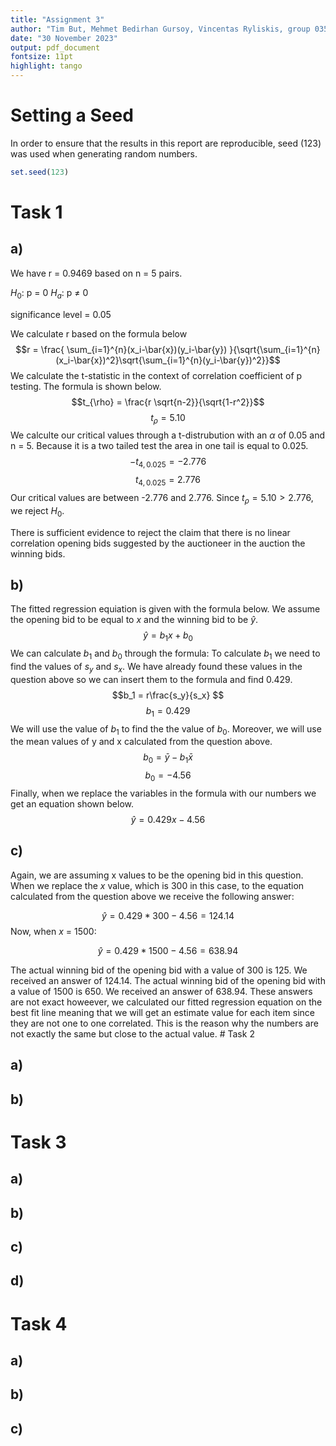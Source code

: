 ```yaml
---
title: "Assignment 3"
author: "Tim But, Mehmet Bedirhan Gursoy, Vincentas Ryliskis, group 035"
date: "30 November 2023"
output: pdf_document
fontsize: 11pt
highlight: tango
---
```

# Setting a Seed

In order to ensure that the results in this report are reproducible, seed (123) was used when generating random numbers.
```r
set.seed(123)
```
# Task 1

## a)
We have r = 0.9469 based on n = 5 pairs. 

$H_0$: p = 0 \newline
$H_a$: p $\neq$ 0

significance level = 0.05

We calculate r based on the formula below
$$r = \frac{ \sum_{i=1}^{n}(x_i-\bar{x})(y_i-\bar{y}) }{\sqrt{\sum_{i=1}^{n}(x_i-\bar{x})^2}\sqrt{\sum_{i=1}^{n}(y_i-\bar{y})^2}}$$
We calculate the t-statistic in the context of correlation coefficient of p testing. The formula is shown below.
$$t_{\rho} = \frac{r \sqrt{n-2}}{\sqrt{1-r^2}}$$
$$t_{\rho} = 5.10$$
We calculte our critical values through a t-distrubution with an $\alpha$ of 0.05 and n = 5. Because it is a two tailed test the area in one tail is equal to 0.025.
$$-t_{4, 0.025} = -2.776$$
$$t_{4, 0.025} = 2.776$$
Our critical values are between -2.776 and 2.776.
Since $t_{\rho} = 5.10 > 2.776$, we reject $H_0$.

There is sufficient evidence to reject the claim that there is no linear correlation opening bids suggested by the auctioneer in the auction the winning bids.

## b)
The fitted regression equiation is given with the formula below. We assume the opening bid to be equal to $x$ and the winning bid to be $\hat{y}$.
$$\hat{y} = b_1x + b_0$$
We can calculate $b_1$ and $b_0$ through the formula: 
To calculate $b_1$ we need to find the values of ${s_y}$ and ${s_x}$. We have already found these values in the question above so we can insert them to the formula and find 0.429.
$$b_1 = r\frac{s_y}{s_x} $$
$$b_1 = 0.429$$
We will use the value of ${b_1}$ to find the the value of ${b_0}$. Moreover, we will use the mean values of y and x calculated from the question above.
$$b_0 = \bar{y} - b_1\bar{x}$$
$$b_0 = -4.56$$
Finally, when we replace the variables in the formula with our numbers we get an equation shown below.
$$\hat{y} = 0.429x - 4.56$$

## c)
Again, we are assuming x values to be the opening bid in this question. When we replace the $x$ value, which is 300 in this case, to the equation calculated from the question above we receive the following answer:

$$\hat{y} = 0.429*300 - 4.56 = 124.14$$
Now, when $x$ = 1500:

$$\hat{y} = 0.429*1500 - 4.56 = 638.94$$

The actual winning bid of the opening bid with a value of 300 is 125. We received an answer of 124.14. The actual winning bid of the opening bid with a value of 1500 is 650. We received an answer of 638.94. These answers are not exact howeever, we calculated our fitted regression equation on the best fit line meaning that we will get an estimate value for each item since they are not one to one correlated. This is the reason why the numbers are not exactly the same but close to the actual value. 
# Task 2

## a)

## b)

# Task 3

## a)

## b)

## c)

## d)

# Task 4

## a) 

## b)

## c)
